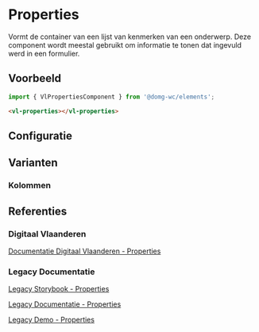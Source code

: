 
# Properties

<CustomDocMetaData id="elements-properties" />

Vormt de container van een lijst van kenmerken van een onderwerp.
Deze component wordt meestal gebruikt om informatie te tonen dat ingevuld werd in een formulier.


## Voorbeeld

```js
import { VlPropertiesComponent } from '@domg-wc/elements';
```

```html
<vl-properties></vl-properties>
```

<Canvas of={VlPropertiesStories.PropertiesDefault} />


## Configuratie

<ArgTypes of={VlPropertiesStories.PropertiesDefault} />


## Varianten

### Kolommen

<Canvas of={VlPropertiesStories.PropertiesColumn} />


## Referenties

### Digitaal Vlaanderen

[Documentatie Digitaal Vlaanderen - Properties](https://overheid.vlaanderen.be/webuniversum/v3/documentation/components/vl-ui-properties)

### Legacy Documentatie

[Legacy Storybook - Properties](https://webcomponenten.omgeving.vlaanderen.be/storybook/?path=/docs/custom-elements-vl-properties--default)

[Legacy Documentatie - Properties](https://webcomponenten.omgeving.vlaanderen.be/doc/VlProperties.html)

[Legacy Demo - Properties](https://webcomponenten.omgeving.vlaanderen.be/demo/vl-properties.html)
